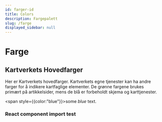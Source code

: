```yaml
---
id: farger-id
title: Colors
description: Fargepalett
slug: /farge
displayed_sidebar: null
---
```



# Farge

## Kartverkets Hovedfarger

Her er Kartverkets hovedfarger. Kartverkets egne tjenester kan ha andre farger for å indikere kartfaglige elementer. 
De grønne fargene brukes primært på artikkelsider, mens de blå er forbeholdt skjema og karttjenester.

<span style={{color:"blue"}}>some *blue* text</span>.

### React component import test

<Farger/>




